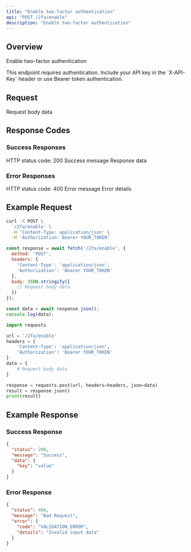 ```yaml
---
title: "Enable two-factor authentication"
api: "POST /2fa/enable"
description: "Enable two-factor authentication"
---
```


## Overview

Enable two-factor authentication

<Note>
This endpoint requires authentication. Include your API key in the `X-API-Key` header or use Bearer token authentication.
</Note>

## Request

<ParamField body="data" type="object" required>
  Request body data
</ParamField>

## Response Codes

### Success Responses

<ResponseField name="status" type="number">
  HTTP status code: 200
</ResponseField>

<ResponseField name="message" type="string">
  Success message
</ResponseField>

<ResponseField name="data" type="object">
  Response data
</ResponseField>

### Error Responses

<ResponseField name="status" type="number">
  HTTP status code: 400
</ResponseField>

<ResponseField name="message" type="string">
  Error message
</ResponseField>

<ResponseField name="error" type="object">
  Error details
</ResponseField>

## Example Request

<CodeGroup>

```bash cURL
curl -X POST \
  '/2fa/enable' \
  -H 'Content-Type: application/json' \
  -H 'Authorization: Bearer YOUR_TOKEN'
```

```javascript JavaScript
const response = await fetch('/2fa/enable', {
  method: 'POST',
  headers: {
    'Content-Type': 'application/json',
    'Authorization': 'Bearer YOUR_TOKEN'
  },
  body: JSON.stringify({
    // Request body data
  })
});

const data = await response.json();
console.log(data);
```

```python Python
import requests

url = '/2fa/enable'
headers = {
    'Content-Type': 'application/json',
    'Authorization': 'Bearer YOUR_TOKEN'
}
data = {
    # Request body data
}

response = requests.post(url, headers=headers, json=data)
result = response.json()
print(result)
```

</CodeGroup>

## Example Response

### Success Response

```json
{
  "status": 200,
  "message": "Success",
  "data": {
    "key": "value"
  }
}
```

### Error Response

```json
{
  "status": 400,
  "message": "Bad Request",
  "error": {
    "code": "VALIDATION_ERROR",
    "details": "Invalid input data"
  }
}
```